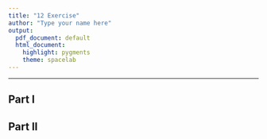 ```yaml
---
title: "12 Exercise"
author: "Type your name here"
output:
  pdf_document: default
  html_document:
    highlight: pygments
    theme: spacelab
---
```



* * *
## Part I


## Part II